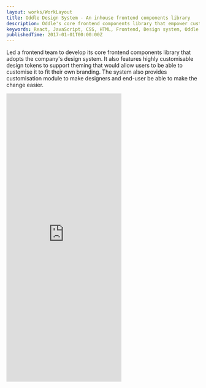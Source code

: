 ```yaml
---
layout: works/WorkLayout
title: Oddle Design System - An inhouse frontend components library
description: Oddle's core frontend components library that empower customisability of Oddle Shop
keywords: React, JavaScript, CSS, HTML, Frontend, Design system, Oddle
publishedTime: 2017-01-01T00:00:00Z
---
```


Led a frontend team to develop its core frontend components library that adopts the company's design system.
It also features highly customisable design tokens to support theming that would allow users to be able to
customise it to fit their own branding. The system also provides customisation module to make designers and
end-user be able to make the change easier.

<Container>
  <Grid gap={2} columns={["1fr", "1fr 1fr", "1fr 1fr"]}>
    <iframe
      style={{ width: "100%" }}
      height="751"
      src="https://sweettoothcandy.beta.oddle.me/en_SG/"
      frameborder="no"
      loading="lazy"
    />
    <iframe
      style={{ width: "100%" }}
      height="751"
      src="https://bongout123.beta.oddle.me/en_SG/"
      frameborder="no"
      loading="lazy"
    />
  </Grid>
</Container>
